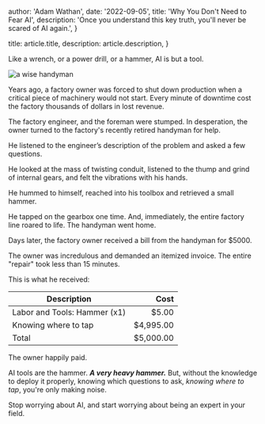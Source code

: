 
  author: 'Adam Wathan',
  date: '2022-09-05',
  title: 'Why You Don\'t Need to Fear AI',
  description:
    'Once you understand this key truth, you\'ll never be scared of AI again.',
}

  title: article.title,
  description: article.description,
}


Like a wrench, or a power drill, or a hammer, AI is but a tool.

<Image src={handyman} alt="a wise handyman" />

Years ago, a factory owner was forced to shut down production when a critical piece of machinery would not start. Every minute of downtime cost the factory thousands of dollars in lost revenue.

The factory engineer, and the foreman were stumped. In desperation, the owner turned to the factory's recently retired handyman for help.

He listened to the engineer’s description of the problem and asked a few questions.

He looked at the mass of twisting conduit, listened to the thump and grind of internal gears, and felt the vibrations with his hands. 

He hummed to himself, reached into his toolbox and retrieved a small hammer.

He tapped on the gearbox one time. And, immediately, the entire factory line roared to life. The handyman went home.

Days later, the factory owner received a bill from the handyman for $5000.

The owner was incredulous and demanded an itemized invoice. The entire "repair" took less than 15 minutes.

This is what he received:

|Description                   |Cost     |
|------------------------------|-------: |
|Labor and Tools: Hammer (x1)  |    $5.00|
|Knowing where to tap          |$4,995.00|
|Total                         |$5,000.00|

The owner happily paid.

AI tools are the hammer. ***A very heavy hammer.***
But, without the knowledge to deploy it properly, knowing which questions to ask, *knowing where to tap*, you're only making noise.

Stop worrying about AI, and start worrying about being an expert in your field.